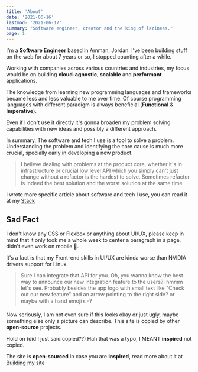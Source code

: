 ```yaml
---
title: 'About'
date: '2021-06-16'
lastmod: '2021-06-17'
summary: "Software engineer, creator and the king of laziness."
page: 1
---
```


I'm a **Software Engineer** based in Amman, Jordan. I've been building stuff on the web for about 7 years or so, I stopped counting after a while. 

Working with companies across various countries and industries, my focus would be on building **cloud-agnostic**, **scalable** and **performant** applications.

The knowledge from learning new programming languages and frameworks became less and less valuable to me over time. Of course programming languages with different paradigm is always beneficial (**Functional** & **Imperative**). 

Even if I don't use it directly it's gonna broaden my problem solving capabilities with new ideas and possibly a different approach. 

In summary, The software and tech I use is a tool to solve a problem. Understanding the problem and identifying the core cause is much more crucial, specially early in developing a new product. 

> I believe dealing with problems at the product core, whether it's in infrastructure or crucial low level API which you simply can't just change without a refactor is the hardest to solve. Sometimes refactor is indeed the best solution and the worst solution at the same time

I wrote more  specific article about software and tech I use, you can read it at my [Stack](/writing/stack)

## Sad Fact

I don't know any CSS or Flexbox or anything about UI/UX, please keep in mind that it only took me a whole week to center a paragraph in a page, didn't even work on mobile 🤦. 

It's a fact is that my Front-end skills in UI/UX are kinda worse than NVIDIA drivers support for Linux.

> Sure I can integrate that API for you. Oh, you wanna know the best way to announce our new integration feature to the users?! hmmm let's see. Probably besides the app logo with small text like "Check out our new feature" and an arrow pointing to the right side? or maybe with a hand emoji 👉?

Now seriously, I am not even sure if this looks okay or just ugly, maybe something else only a picture can describe. This site is copied by other **open-source** projects. 

Hold on (did I just said copied??) Hah that was a typo, I MEANT **inspired** not copied.

The site is **open-sourced** in case you are **inspired**, read more about it at [Building my site](/writing/building-my-site)
